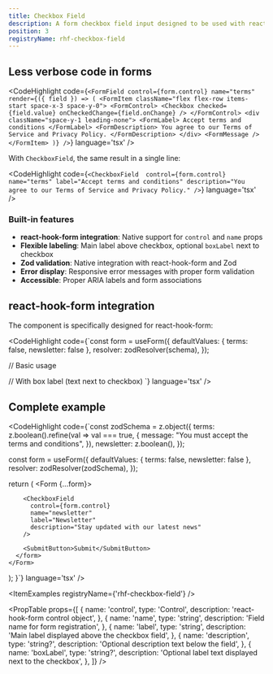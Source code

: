 ```yaml
---
title: Checkbox Field
description: A form checkbox field input designed to be used with react-hook-form and Zod for validation.
position: 3
registryName: rhf-checkbox-field
---
```


## Less verbose code in forms

<CodeHighlight code={`<FormField
  control={form.control}
  name="terms"
  render={({ field }) => (
    <FormItem className="flex flex-row items-start space-x-3 space-y-0">
      <FormControl>
        <Checkbox
          checked={field.value}
          onCheckedChange={field.onChange}
        />
      </FormControl>
      <div className="space-y-1 leading-none">
        <FormLabel>
          Accept terms and conditions
        </FormLabel>
        <FormDescription>
          You agree to our Terms of Service and Privacy Policy.
        </FormDescription>
      </div>
      <FormMessage />
    </FormItem>
  )}
/>`} language='tsx' />

With `CheckboxField`, the same result in a single line:

<CodeHighlight code={`<CheckboxField 
      control={form.control}
      name="terms"
      label="Accept terms and conditions"
      description="You agree to our Terms of Service and Privacy Policy."
/>`} language='tsx' />

### Built-in features

- **react-hook-form integration**: Native support for `control` and `name` props
- **Flexible labeling**: Main label above checkbox, optional `boxLabel` next to checkbox
- **Zod validation**: Native integration with react-hook-form and Zod
- **Error display**: Responsive error messages with proper form validation
- **Accessible**: Proper ARIA labels and form associations

## react-hook-form integration

The component is specifically designed for react-hook-form:

<CodeHighlight code={`const form = useForm({
    defaultValues: { 
      terms: false,
      newsletter: false 
    },
    resolver: zodResolver(schema),
});

// Basic usage
<CheckboxField 
  control={form.control}
  name="terms" 
  label="Accept terms and conditions"
  description="You agree to our Terms of Service"
/>

// With box label (text next to checkbox)
<CheckboxField 
  control={form.control}
  name="newsletter" 
  label="Newsletter"
  description="Subscribe to our newsletter"
  boxLabel="Send me weekly updates"
/>`} language='tsx' />

## Complete example

<CodeHighlight code={`const zodSchema = z.object({
  terms: z.boolean().refine(val => val === true, {
    message: "You must accept the terms and conditions",
  }),
  newsletter: z.boolean(),
});

  const form = useForm({
    defaultValues: { 
      terms: false,
      newsletter: false 
    },
    resolver: zodResolver(zodSchema),
  });

  return (
    <Form {...form}>
      <form onSubmit={form.handleSubmit(onSubmit)} className="space-y-4">
        <CheckboxField
          control={form.control}
          name="terms"
          label="Terms and Conditions"
          description="Please read and accept our terms"
          boxLabel="I accept the terms and conditions"
        />
        
        <CheckboxField
          control={form.control}
          name="newsletter"
          label="Newsletter"
          description="Stay updated with our latest news"
        />
        
        <SubmitButton>Submit</SubmitButton>
      </form>
    </Form>
  );
}`} language='tsx' />

<ItemExamples registryName={'rhf-checkbox-field'} /> 

<PropTable props={[
  {
    name: 'control',
    type: 'Control<any>',
    description: 'react-hook-form control object',
  },
  {
    name: 'name',
    type: 'string',
    description: 'Field name for form registration',
  },
  {
    name: 'label',
    type: 'string',
    description: 'Main label displayed above the checkbox field',
  },
  {
    name: 'description',
    type: 'string?',
    description: 'Optional description text below the field',
  },
  {
    name: 'boxLabel',
    type: 'string?',
    description: 'Optional label text displayed next to the checkbox',
  },
]} />



